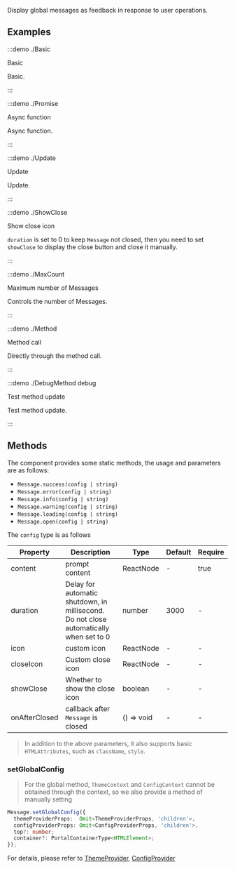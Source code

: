 Display global messages as feedback in response to user operations.

## Examples

:::demo ./Basic

Basic

Basic.

:::

:::demo ./Promise

Async function

Async function.

:::

:::demo ./Update

Update

Update.

:::

:::demo ./ShowClose

Show close icon

`duration` is set to 0 to keep `Message` not closed, then you need to set `showClose` to display the close button and close it manually.

:::

:::demo ./MaxCount

Maximum number of Messages

Controls the number of Messages.

:::

:::demo ./Method

Method call

Directly through the method call.

:::

:::demo ./DebugMethod debug

Test method update

Test method update.

:::

## Methods

The component provides some static methods, the usage and parameters are as follows:

- `Message.success(config | string)`
- `Message.error(config | string)`
- `Message.info(config | string)`
- `Message.warning(config | string)`
- `Message.loading(config | string)`
- `Message.open(config | string)`

The `config` type is as follows

| Property | Description | Type | Default | Require |
| --- | --- | --- | --- | --- |
| content | prompt content | ReactNode | - | true |
| duration | Delay for automatic shutdown, in millisecond. Do not close automatically when set to 0 | number | 3000 | - |
| icon | custom icon | ReactNode | - | - |
| closeIcon | Custom close icon | ReactNode | - | - |
| showClose | Whether to show the close icon | boolean | - | - |
| onAfterClosed | callback after `Message` is closed | () => void | - | - |

> In addition to the above parameters, it also supports basic `HTMLAttributes`, such as `className`, `style`.

### setGlobalConfig

> For the global method, `ThemeContext` and `ConfigContext` cannot be obtained through the context, so we also provide a method of manually setting

```ts
Message.setGlobalConfig({
  themeProviderProps:  Omit<ThemeProviderProps, 'children'>,
  configProviderProps: Omit<ConfigProviderProps, 'children'>,
  top?: number;
  container?: PortalContainerType<HTMLElement>;
});
```

For details, please refer to [ThemeProvider](/components/ThemeProvider), [ConfigProvider](/components/ConfigProvider)
